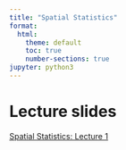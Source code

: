```yaml
---
title: "Spatial Statistics"
format:
  html:
    theme: default
    toc: true
    number-sections: true
jupyter: python3
---
```


# Lecture slides

[Spatial Statistics: Lecture 1](spatial_analysis.pdf)


